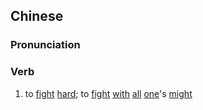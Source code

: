 {{also|力战}}
==Chinese==
{{zh-forms|s=力战}}

===Pronunciation===
{{zh-pron
|m=lìzhàn
|c=lik6 zin3
|cat=v
}}

===Verb===
{{zh-verb}}

# to [[fight]] [[hard]]; to [[fight]] [[with]] [[all]] [[one]]'s [[might]]